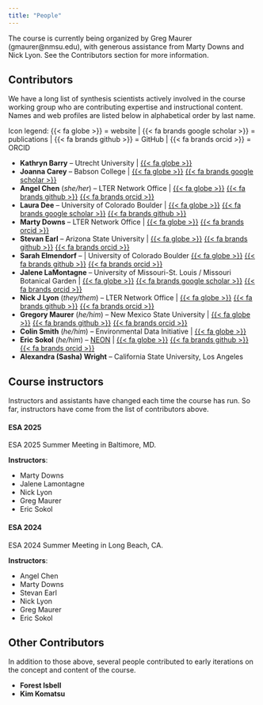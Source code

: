 ```yaml
---
title: "People"
---
```


The course is currently being organized by Greg Maurer (gmaurer@nmsu.edu), with generous assistance from Marty Downs and Nick Lyon. See the Contributors section for more information.

## Contributors

We have a long list of synthesis scientists actively involved in the course working group who are contributing expertise and instructional content. Names and web profiles are listed below in alphabetical order by last name.

Icon legend: {{< fa globe >}} = website | {{< fa brands google scholar >}} = publications | {{< fa brands github >}} = GitHub | {{< fa brands orcid >}} = ORCID

- **Kathryn Barry** -- Utrecht University | [{{< fa globe >}}](https://www.uu.nl/staff/KEBarry)
- **Joanna Carey** -- Babson College | [{{< fa globe >}}](https://www.babson.edu/about/our-leaders-and-scholars/faculty-and-academic-divisions/faculty-profiles/joanna-carey.php) [{{< fa brands google scholar >}}](https://scholar.google.com/citations?user=n_HQZ7QAAAAJ&hl=en)
- **Angel Chen** (_she/her_) -- LTER Network Office | [{{< fa globe >}}](https://angelchen7.github.io/) [{{< fa brands github >}}](https://github.com/angelchen7/) [{{< fa brands orcid >}}](https://orcid.org/0000-0003-3515-6710)
- **Laura Dee** -- University of Colorado Boulder | [{{< fa globe >}}](https://www.lauraedee.com) [{{< fa brands google scholar >}}](https://scholar.google.com/citations?user=fkHAm5YAAAAJ&hl=en) [{{< fa brands github >}}](https://github.com/lauradee/)
- **Marty Downs** -- LTER Network Office | [{{< fa globe >}}](https://lternet.edu/) [{{< fa brands orcid >}}](https://orcid.org/0000-0003-2833-956X)
- **Stevan Earl** -- Arizona State University | [{{< fa globe >}}](https://sustainability-innovation.asu.edu/person/stevan-earl/) [{{< fa brands github >}}](https://github.com/srearl) [{{< fa brands orcid >}}](https://orcid.org/0000-0002-4465-452X)
- **Sarah Elmendorf** -- | University of Colorado Boulder [{{< fa globe >}}](https://www.colorado.edu/instaar/sarah-elmendorf) [{{< fa brands github >}}](https://github.com/scelmendorf/) [{{< fa brands orcid >}}](https://orcid.org/0000-0002-3007-8058)
- **Jalene LaMontagne** -- University of Missouri-St. Louis / Missouri Botanical Garden | [{{< fa globe >}}](https://lamontagnelab.weebly.com/) [{{< fa brands google scholar >}}](https://scholar.google.com/citations?user=BSOec3pWk-0C&hl) [{{< fa brands orcid >}}](https://orcid.org/0000-0001-7713-8591)
- **Nick J Lyon** (_they/them_) -- LTER Network Office | [{{< fa globe >}}](https://njlyon0.github.io/) [{{< fa brands github >}}](https://github.com/njlyon0) [{{< fa brands orcid >}}](https://orcid.org/0000-0003-3905-1078)
- **Gregory Maurer** (_he/him_) -- New Mexico State University | [{{< fa globe >}}](https://greg.pronghorns.net/) [{{< fa brands github >}}](https://github.com/gremau) [{{< fa brands orcid >}}](https://orcid.org/0000-0002-3007-8058)
- **Colin Smith** (_he/him_) -- Environmental Data Initiative | [{{< fa globe >}}](https://limnology.wisc.edu/staff/smith-colin/)
- **Eric Sokol** (_he/him_) -- [NEON](https://www.neonscience.org/) | [{{< fa globe >}}](https://www.neonscience.org/person/eric-sokol) [{{< fa brands github >}}](https://github.com/sokole) [{{< fa brands orcid >}}](https://orcid.org/0000-0001-5923-0917)
- **Alexandra (Sasha) Wright** --  California State University, Los Angeles  

## Course instructors

Instructors and assistants have changed each time the course has run. So far, instructors have come from the list of contributors above.

::: {.panel-tabset}
#### **ESA 2025**

ESA 2025 Summer Meeting in Baltimore, MD.
 
**Instructors**:

* Marty Downs
* Jalene Lamontagne
* Nick Lyon
* Greg Maurer
* Eric Sokol

#### **ESA 2024**

ESA 2024 Summer Meeting in Long Beach, CA.

**Instructors**:

* Angel Chen
* Marty Downs
* Stevan Earl
* Nick Lyon
* Greg Maurer
* Eric Sokol

:::

## Other Contributors

In addition to those above, several people contributed to early iterations on the concept and content of the course.

- **Forest Isbell**
- **Kim Komatsu**

